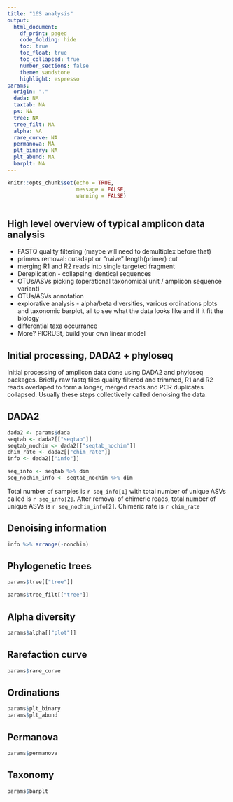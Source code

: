```yaml
---
title: "16S analysis"
output:
  html_document:
    df_print: paged
    code_folding: hide
    toc: true
    toc_float: true
    toc_collapsed: true
    number_sections: false
    theme: sandstone
    highlight: espresso
params:
  origin: "."
  dada: NA
  taxtab: NA
  ps: NA
  tree: NA
  tree_filt: NA
  alpha: NA
  rare_curve: NA
  permanova: NA
  plt_binary: NA
  plt_abund: NA
  barplt: NA
---
```

```r

knitr::opts_chunk$set(echo = TRUE,
                      message = FALSE,
                      warning = FALSE)
```

```r
```

## High level overview of typical amplicon data analysis

- FASTQ quality filtering (maybe will need to demultiplex before that)
- primers removal: cutadapt or "naive" length(primer) cut
- merging R1 and R2 reads into single targeted fragment
- Dereplication - collapsing identical sequences
- OTUs/ASVs picking (operational taxonomical unit / amplicon sequence variant)
- OTUs/ASVs annotation
- explorative analysis - alpha/beta diversities, various ordinations plots and taxonomic barplot, all to see what the data looks like and if it fit the biology
- differential taxa occurrance
- More? PICRUSt, build your own linear model

## Initial processing, DADA2 + phyloseq

Initial processing of amplicon data done using DADA2 and phyloseq packages. Briefly raw fastq files
quality filtered and trimmed, R1 and R2 reads overlaped to form a longer, merged reads and PCR duplicates
collapsed. Usually these steps collectivelly called denoising the data.

## DADA2

```r
dada2 <- params$dada
seqtab <- dada2[["seqtab"]]
seqtab_nochim <- dada2[["seqtab_nochim"]]
chim_rate <- dada2[["chim_rate"]]
info <- dada2[["info"]]

seq_info <- seqtab %>% dim
seq_nochim_info <- seqtab_nochim %>% dim
```

Total number of samples is `r seq_info[1]` with total number of unique ASVs called is `r seq_info[2]`. After removal of chimeric reads, total number of unique ASVs is `r seq_nochim_info[2]`. Chimeric rate is `r chim_rate`

## Denoising information

```r
info %>% arrange(-nonchim)
```

## Phylogenetic trees

```r
params$tree[["tree"]]
```

```r
params$tree_filt[["tree"]]
```

## Alpha diversity

```r
params$alpha[["plot"]]
```

## Rarefaction curve

```r
params$rare_curve
```

## Ordinations

```r
params$plt_binary
params$plt_abund
```

## Permanova

```r
params$permanova
```

## Taxonomy

```r
params$barplt
```
